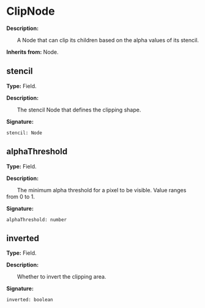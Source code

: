 
# ClipNode

**Description:**

&emsp;&emsp;A Node that can clip its children based on the alpha values of its stencil.

**Inherits from:** Node.

## stencil

**Type:** Field.

**Description:**

&emsp;&emsp;The stencil Node that defines the clipping shape.

**Signature:**
```tl
stencil: Node
```

## alphaThreshold

**Type:** Field.

**Description:**

&emsp;&emsp;The minimum alpha threshold for a pixel to be visible. Value ranges from 0 to 1.

**Signature:**
```tl
alphaThreshold: number
```

## inverted

**Type:** Field.

**Description:**

&emsp;&emsp;Whether to invert the clipping area.

**Signature:**
```tl
inverted: boolean
```